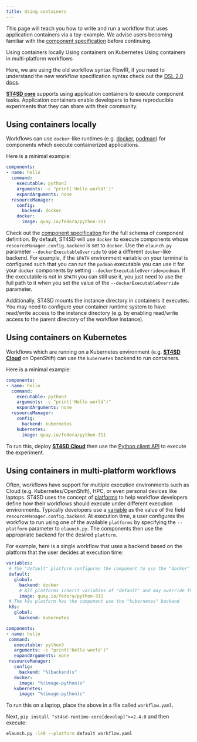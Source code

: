 ```yaml
---
title: Using containers
---
```


<!--

  Copyright IBM Inc. All Rights Reserved.
  SPDX-License-Identifier: Apache-2.0

-->

<PageDescription>

This page will teach you how to write and run a workflow that uses application containers via a toy-example.
We advise users becoming familiar with the [component specification](/workflow-specification#component) before continuing.

</PageDescription>

<AnchorLinks>
  <AnchorLink>Using containers locally</AnchorLink>
  <AnchorLink>Using containers on Kubernetes</AnchorLink>
  <AnchorLink>Using containers in multi-platform workflows</AnchorLink>
</AnchorLinks>


<InlineNotification kind="info">

Here, we are using the old workflow syntax FlowIR, if you need to understand the new workflow specification syntax check out the [DSL 2.0 docs](/workflow-specification-dsl).

</InlineNotification>


[**ST4SD core**](/st4sd-core-getting-started) supports using application containers to execute component tasks.
Application containers enable developers to have reproducible experiments that they can share with their community.


## Using containers locally

Workflows can use `docker`-like runtimes (e.g. [docker](https://www.docker.com/), [podman](https://podman.io/))
for components which execute containerized applications.

Here is a minimal example:

```yaml
components:
- name: hello
  command:
    executable: python3
    arguments: -c "print('Hello world!')"
    expandArguments: none
  resourceManager:
    config:
      backend: docker
    docker:
      image: quay.io/fedora/python-311
```

Check out the [component specification](/workflow-specification#component) for the full schema of component definition.
By default, ST4SD will use `docker` to execute components whose `resourceManager.config.backend` is set to `docker`.
Use the `elaunch.py` parameter `--dockerExecutableOverride` to use a different `docker`-like backend.
For example, if the `$PATH` environment variable on your terminal is configured such that you can run the `podman`
executable you can use it for your `docker` components by setting `--dockerExecutableOverride=podman`.
If the executable is not in `$PATH` you can still use it, you just need to use the full path to it when you set
the value of the `--dockerExecutableOverride` parameter.


Additionally, ST4SD mounts the instance directory in containers it executes.
You may need to configure your container runtime system to have read/write access to the instance directory (e.g. by enabling read/write access to the parent directory of the workflow instance).


## Using containers on Kubernetes

Workflows which are running on a Kubernetes environment (e.g. [**ST4SD Cloud**](/st4sd-cloud-getting-started) on OpenShift)  can use the `kubernetes` backend to run containers.

Here is a minimal example:

```yaml
components:
- name: hello
  command:
    executable: python3
    arguments: -c "print('Hello world')"
    expandArguments: none
  resourceManager:
    config:
      backend: kubernetes
    kubernetes:
      image: quay.io/fedora/python-311
```

To run this, deploy [**ST4SD Cloud**](/st4sd-cloud-getting-started) then use the [Python client API](/running-workflows-on-openshift/) to execute the experiment.

## Using containers in multi-platform workflows

Often, workflows have support for multiple execution environments such as Cloud (e.g. Kubernetes/OpenShift), HPC, or even personal devices like laptops.
ST4SD uses the concept of [platforms](/workflow-specification#platforms) to help workflow developers define how their workflows should execute under different execution environments.
Typically developers use a [variable](/workflow-specification#variables) as the value of the field `resourceManager.config.backend`.
At execution time, a user configures the workflow to run using one of the available `platforms` by specifying the
`--platform` parameter to `elaunch.py`.
The components then use the appropriate backend for the desired `platform`.

For example, here is a single workflow that uses a backend based on the platform that the user decides at execution time:

 ```yaml
variables:
  # The "default" platform configures the component to use the "docker" backend
  default:
    global:
      backend: docker
      # All platforms inherit variables of "default" and may override their value
      image: quay.io/fedora/python-311
  # The k8s platform has the component use the "kubernetes" backend
  k8s:
    global:
      backend: kubernetes

components:
- name: hello
  command:
    executable: python3
    arguments: -c "print('Hello world')"
    expandArguments: none
  resourceManager:
    config:
      backend: "%(backend)s"
    docker:
      image: "%(image-python)s"
    kubernetes:
      image: "%(image-python)s"
```

To run this on a laptop, place the above in a file called `workflow.yaml`.

Next, `pip install "st4sd-runtime-core[develop]">=2.4.0` and then execute:

```bash
elaunch.py -l40 --platform default workflow.yaml
```
